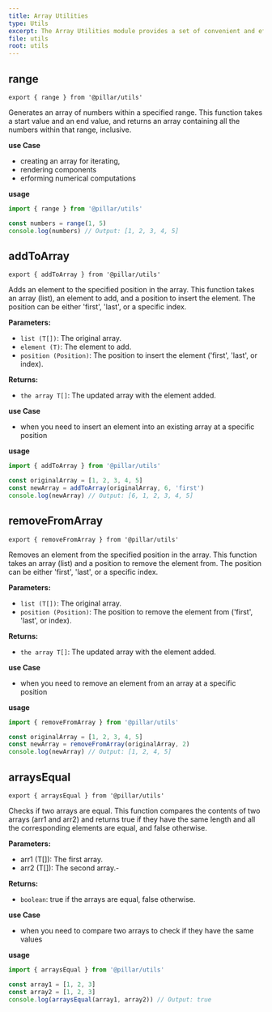```yaml
---
title: Array Utilities
type: Utils
excerpt: The Array Utilities module provides a set of convenient and efficient utility functions designed to simplify common array operations, making it easier and more efficient to work with arrays in your projects.
file: utils
root: utils
---
```


## range

```tsx
export { range } from '@pillar/utils'
```

Generates an array of numbers within a specified range. This function takes a start value and an end value, and returns an array containing all the numbers within that range, inclusive.

**use Case**

- creating an array for iterating,
- rendering components
- erforming numerical computations

**usage**

```ts title='app.ts' showLineNumbers
import { range } from '@pillar/utils'

const numbers = range(1, 5)
console.log(numbers) // Output: [1, 2, 3, 4, 5]
```

## addToArray

```tsx
export { addToArray } from '@pillar/utils'
```

Adds an element to the specified position in the array. This function takes an array (list), an element to add, and a position to insert the element. The position can be either 'first', 'last', or a specific index.

**Parameters:**

- `list (T[])`: The original array.
- `element (T)`: The element to add.
- `position (Position)`: The position to insert the element ('first', 'last', or index).

**Returns:**

- `the array T[]`: The updated array with the element added.

**use Case**

- when you need to insert an element into an existing array at a specific position

**usage**

```ts title='app.ts' showLineNumbers
import { addToArray } from '@pillar/utils'

const originalArray = [1, 2, 3, 4, 5]
const newArray = addToArray(originalArray, 6, 'first')
console.log(newArray) // Output: [6, 1, 2, 3, 4, 5]
```

## removeFromArray

```tsx
export { removeFromArray } from '@pillar/utils'
```

Removes an element from the specified position in the array. This function takes an array (list) and a position to remove the element from. The position can be either 'first', 'last', or a specific index.

**Parameters:**

- `list (T[])`: The original array.
- `position (Position)`: The position to remove the element from
  ('first', 'last', or index).

**Returns:**

- `the array T[]`: The updated array with the element added.

**use Case**

- when you need to remove an element from an array at a specific position

**usage**

```ts title='app.ts' showLineNumbers
import { removeFromArray } from '@pillar/utils'

const originalArray = [1, 2, 3, 4, 5]
const newArray = removeFromArray(originalArray, 2)
console.log(newArray) // Output: [1, 2, 4, 5]
```

## arraysEqual

```tsx
export { arraysEqual } from '@pillar/utils'
```

Checks if two arrays are equal. This function compares the contents of two arrays (arr1 and arr2) and returns true if they have the same length and all the corresponding elements are equal, and false otherwise.

**Parameters:**

- arr1 (T[]): The first array.
- arr2 (T[]): The second array.-

**Returns:**

- `boolean`: true if the arrays are equal, false otherwise.

**use Case**

- when you need to compare two arrays to check if they have the same values

**usage**

```ts title='app.ts' showLineNumbers
import { arraysEqual } from '@pillar/utils'

const array1 = [1, 2, 3]
const array2 = [1, 2, 3]
console.log(arraysEqual(array1, array2)) // Output: true
```
